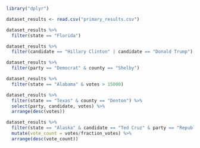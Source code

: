 
```r
library("dplyr")

dataset_results <- read.csv("primary_results.csv")

dataset_results %>%
  filter(state == "Florida")
```
```r
dataset_results %>%
  filter(candidate == "Hillary Clinton" | candidate == "Donald Trump")
```
```r
dataset_results %>%
  filter(party == "Democrat" & county == "Shelby")
```
```r
dataset_results %>% 
  filter(state == "Alabama" & votes > 15000)
```
```r
dataset_results %>%
  filter(state == "Texas" & county == "Denton") %>%
  select(party, candidate, votes) %>%
  arrange(desc(votes))
```
```r
dataset_results %>%
  filter(state == "Alaska" & candidate == "Ted Cruz" & party == "Republican") %>%
  mutate(vote_count = votes/fraction_votes) %>%
  arrange(desc(vote_count))
```



